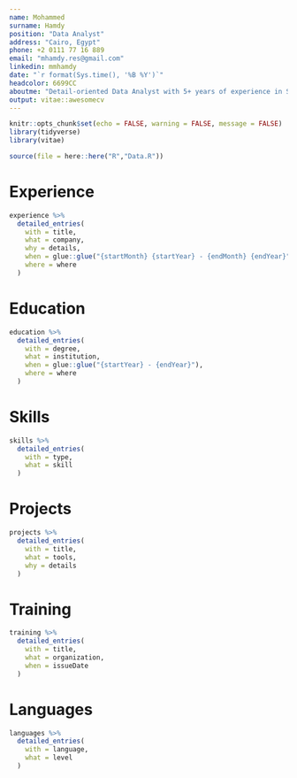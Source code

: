 ```yaml
---
name: Mohammed
surname: Hamdy
position: "Data Analyst"
address: "Cairo, Egypt"
phone: +2 0111 77 16 889
email: "mhamdy.res@gmail.com"
linkedin: mmhamdy
date: "`r format(Sys.time(), '%B %Y')`"
headcolor: 6699CC
aboutme: "Detail-oriented Data Analyst with 5+ years of experience in Scientific Research and strong technical skills of data processing,and data visualization."
output: vitae::awesomecv
---
```


```r
knitr::opts_chunk$set(echo = FALSE, warning = FALSE, message = FALSE)
library(tidyverse)
library(vitae)

source(file = here::here("R","Data.R"))
```

# Experience

```r
experience %>% 
  detailed_entries(
    with = title,
    what = company,
    why = details,
    when = glue::glue("{startMonth} {startYear} - {endMonth} {endYear}"),
    where = where
  )
```

# Education

```r
education %>% 
  detailed_entries(
    with = degree,
    what = institution,
    when = glue::glue("{startYear} - {endYear}"),
    where = where
  )
```

# Skills

```r
skills %>% 
  detailed_entries(
    with = type,
    what = skill
  )
```

\pagebreak

# Projects

```r
projects %>% 
  detailed_entries(
    with = title,
    what = tools,
    why = details
  )
```

# Training

```r
training %>% 
  detailed_entries(
    with = title,
    what = organization,
    when = issueDate
  )
```

# Languages

```r
languages %>% 
  detailed_entries(
    with = language,
    what = level
  )
```

